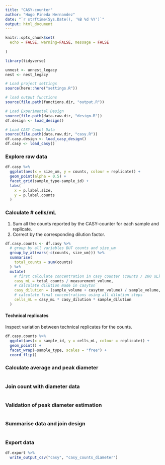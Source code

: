 ```yaml
---
title: "CASY-counter"
author: "Hugo Pineda Hernandez"
date: "`r strftime(Sys.Date(), '%B %d %Y')`"
output: html_document
---
```


```r
knitr::opts_chunk$set(
  echo = FALSE, warning=FALSE, message = FALSE
  
)

library(tidyverse)

unnest <- unnest_legacy
nest <- nest_legacy

```

```r
# Load project settings
source(here::here("settings.R"))

# load output functions
source(file.path(functions.dir, "output.R"))

# Load Experimental Design
source(file.path(data.raw.dir, "design.R"))
df.design <- load_design()

# Load CASY Count Data
source(file.path(data.raw.dir, "casy.R"))
df.casy.design <- load_casy_design()
df.casy <- load_casy()
```

### Explore raw data

```r
df.casy %>% 
  ggplot(aes(x = size_um, y = counts, colour = replicate)) +
  geom_point(alpha = 0.5) +
  facet_grid(sample_type~sample_id) +
  labs(
    x = p.label.size,
    y = p.label.counts
  ) 
```


### Calculate # cells/mL

1. Sum all the counts reported by the CASY-counter for each sample and replicate.
2. Correct by the corresponding dilution factor.

```r
df.casy.counts <- df.casy %>%
  # group by all variables BUT counts and size_um
  group_by_at(vars(-c(counts, size_um))) %>% 
  summarise(
    total_counts = sum(counts)
  ) %>% 
  mutate(
    # first calculate concentration in casy counter (counts / 200 uL)
    casy_mL = total_counts / measurement_volume,
    # calculate dilution made in casyton
    casy_dilution = (sample_volume + casyton_volume) / sample_volume,
    # calculate final concentrations using all dilution steps
    cells_mL = casy_mL * casy_dilution * sample_dilution
  )
```

#### Technical replicates

Inspect variation between technical replicates for the counts.

```r
df.casy.counts %>% 
  ggplot(aes(x = sample_id, y = cells_mL, colour = replicate)) +
  geom_point() +
  facet_wrap(~sample_type, scales = "free") +
  coord_flip()
```

### Calculate average and peak diameter

```r

```


### Join count with diameter data

```r

```

### Validation of peak diameter estimation 

```r

```


### Summarise data and join design

```r

```


### Export data


```r
df.export %>%
  write_output_csv("casy", "casy_counts_diameter")
```

